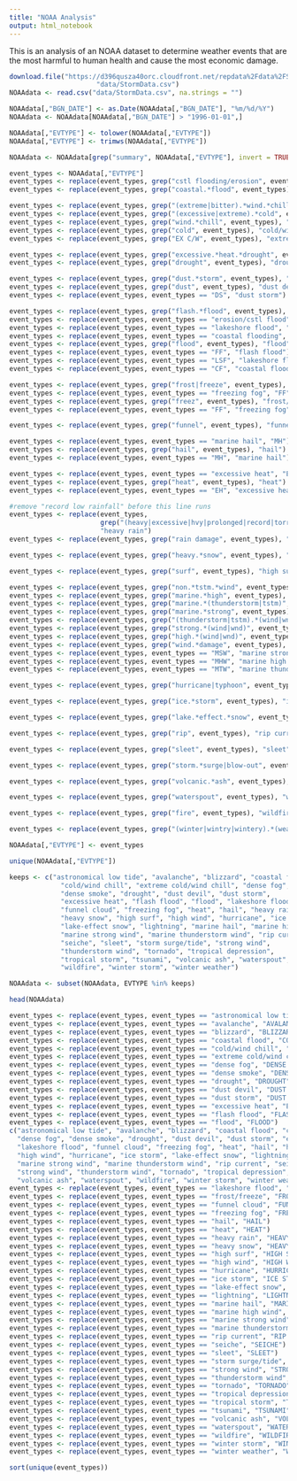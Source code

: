 ```yaml
---
title: "NOAA Analysis"
output: html_notebook
---
```


This is an analysis of an NOAA dataset to determine weather events that are the
most harmful to human health and cause the most economic damage.

```r
download.file("https://d396qusza40orc.cloudfront.net/repdata%2Fdata%2FStormData.csv.bz2",
                      "data/StormData.csv")
NOAAdata <- read.csv("data/StormData.csv", na.strings = "")

NOAAdata[,"BGN_DATE"] <- as.Date(NOAAdata[,"BGN_DATE"], "%m/%d/%Y")
NOAAdata <- NOAAdata[NOAAdata[,"BGN_DATE"] > "1996-01-01",]
```
```r

NOAAdata[,"EVTYPE"] <- tolower(NOAAdata[,"EVTYPE"])
NOAAdata[,"EVTYPE"] <- trimws(NOAAdata[,"EVTYPE"])

NOAAdata <- NOAAdata[grep("summary", NOAAdata[,"EVTYPE"], invert = TRUE),]

event_types <- NOAAdata[,"EVTYPE"]
event_types <- replace(event_types, grep("cstl flooding/erosion", event_types), "coastal flooding")
event_types <- replace(event_types, grep("coastal.*flood", event_types), "coastal flooding")

event_types <- replace(event_types, grep("(extreme|bitter).*wind.*chill", event_types), "EX C/W")
event_types <- replace(event_types, grep("(excessive|extreme).*cold", event_types), "EX C/W")
event_types <- replace(event_types, grep("wind.*chill", event_types), "cold/wind chill")
event_types <- replace(event_types, grep("cold", event_types), "cold/wind chill")
event_types <- replace(event_types, grep("EX C/W", event_types), "extreme cold/wind chill")

event_types <- replace(event_types, grep("excessive.*heat.*drought", event_types), "excessive heat")
event_types <- replace(event_types, grep("drought", event_types), "drought")

event_types <- replace(event_types, grep("dust.*storm", event_types), "DS")
event_types <- replace(event_types, grep("dust", event_types), "dust devil")
event_types <- replace(event_types, event_types == "DS", "dust storm")

event_types <- replace(event_types, grep("flash.*flood", event_types), "FF")
event_types <- replace(event_types, event_types == "erosion/cstl flood", "coastal flood")
event_types <- replace(event_types, event_types == "lakeshore flood", "LSF")
event_types <- replace(event_types, event_types == "coastal flooding", "CF")
event_types <- replace(event_types, grep("flood", event_types), "flood")
event_types <- replace(event_types, event_types == "FF", "flash flood")
event_types <- replace(event_types, event_types == "LSF", "lakeshore flood")
event_types <- replace(event_types, event_types == "CF", "coastal flood")

event_types <- replace(event_types, grep("frost|freeze", event_types), "frost/freeze")
event_types <- replace(event_types, event_types == "freezing fog", "FF")
event_types <- replace(event_types, grep("freez", event_types), "frost/freeze")
event_types <- replace(event_types, event_types == "FF", "freezing fog")

event_types <- replace(event_types, grep("funnel", event_types), "funnel cloud")

event_types <- replace(event_types, event_types == "marine hail", "MH")
event_types <- replace(event_types, grep("hail", event_types), "hail")
event_types <- replace(event_types, event_types == "MH", "marine hail")

event_types <- replace(event_types, event_types == "excessive heat", "EH")
event_types <- replace(event_types, grep("heat", event_types), "heat")
event_types <- replace(event_types, event_types == "EH", "excessive heat")

#remove "record low rainfall" before this line runs
event_types <- replace(event_types, 
                       grep("(heavy|excessive|hvy|prolonged|record|torrential).*rain", event_types),
                       "heavy rain")
event_types <- replace(event_types, grep("rain damage", event_types), "heavy rain")

event_types <- replace(event_types, grep("heavy.*snow", event_types), "heavy snow")

event_types <- replace(event_types, grep("surf", event_types), "high surf")

event_types <- replace(event_types, grep("non.*tstm.*wind", event_types), "wind")
event_types <- replace(event_types, grep("marine.*high", event_types), "MHW")
event_types <- replace(event_types, grep("marine.*(thunderstorm|tstm)", event_types), "MTW")
event_types <- replace(event_types, grep("marine.*strong", event_types), "MSW")
event_types <- replace(event_types, grep("(thunderstorm|tstm).*(wind|wnd)", event_types), "thunderstorm wind")
event_types <- replace(event_types, grep("strong.*(wind|wnd)", event_types), "strong wind")
event_types <- replace(event_types, grep("high.*(wind|wnd)", event_types), "high wind")
event_types <- replace(event_types, grep("wind.*damage", event_types), "high wind")
event_types <- replace(event_types, event_types == "MSW", "marine strong wind")
event_types <- replace(event_types, event_types == "MHW", "marine high wind")
event_types <- replace(event_types, event_types == "MTW", "marine thunderstorm wind")

event_types <- replace(event_types, grep("hurricane|typhoon", event_types), "hurricane")

event_types <- replace(event_types, grep("ice.*storm", event_types), "ice storm")

event_types <- replace(event_types, grep("lake.*effect.*snow", event_types), "lake-effect snow")

event_types <- replace(event_types, grep("rip", event_types), "rip current")

event_types <- replace(event_types, grep("sleet", event_types), "sleet")

event_types <- replace(event_types, grep("storm.*surge|blow-out", event_types), "storm surge/tide")

event_types <- replace(event_types, grep("volcanic.*ash", event_types), "volcanic ash")

event_types <- replace(event_types, grep("waterspout", event_types), "waterspout")

event_types <- replace(event_types, grep("fire", event_types), "wildfire")

event_types <- replace(event_types, grep("(winter|wintry|wintery).*(weather|mix)", event_types), "winter weather")

NOAAdata[,"EVTYPE"] <- event_types

unique(NOAAdata[,"EVTYPE"])
```

```r
keeps <- c("astronomical low tide", "avalanche", "blizzard", "coastal flood", 
             "cold/wind chill", "extreme cold/wind chill", "dense fog", 
             "dense smoke", "drought", "dust devil", "dust storm", 
             "excessive heat", "flash flood", "flood", "lakeshore flood", 
             "funnel cloud", "freezing fog", "heat", "hail", "heavy rain", 
             "heavy snow", "high surf", "high wind", "hurricane", "ice storm", 
             "lake-effect snow", "lightning", "marine hail", "marine high wind",
             "marine strong wind", "marine thunderstorm wind", "rip current", 
             "seiche", "sleet", "storm surge/tide", "strong wind", 
             "thunderstorm wind", "tornado", "tropical depression", 
             "tropical storm", "tsunami", "volcanic ash", "waterspout", 
             "wildfire", "winter storm", "winter weather")

NOAAdata <- subset(NOAAdata, EVTYPE %in% keeps)

head(NOAAdata)

```

```r

event_types <- replace(event_types, event_types == "astronomical low tide", "ASTRONOMICAL LOW TIDE")
event_types <- replace(event_types, event_types == "avalanche", "AVALANCHE")
event_types <- replace(event_types, event_types == "blizzard", "BLIZZARD")
event_types <- replace(event_types, event_types == "coastal flood", "COASTAL FLOOD")
event_types <- replace(event_types, event_types == "cold/wind chill", "COLD/WIND CHILL")
event_types <- replace(event_types, event_types == "extreme cold/wind chill", "EXTREME COLD/WIND CHILL")
event_types <- replace(event_types, event_types == "dense fog", "DENSE FOG")
event_types <- replace(event_types, event_types == "dense smoke", "DENSE SMOKE")
event_types <- replace(event_types, event_types == "drought", "DROUGHT")
event_types <- replace(event_types, event_types == "dust devil", "DUST DEVIL")
event_types <- replace(event_types, event_types == "dust storm", "DUST STORM")
event_types <- replace(event_types, event_types == "excessive heat", "EXCESSIVE HEAT")
event_types <- replace(event_types, event_types == "flash flood", "FLASH FLOOD")
event_types <- replace(event_types, event_types == "flood", "FLOOD")
c("astronomical low tide", "avalanche", "blizzard", "coastal flood", "cold/wind chill", "extreme cold/wind chill",
  "dense fog", "dense smoke", "drought", "dust devil", "dust storm", "excessive heat", "flash flood", "flood",
  "lakeshore flood", "funnel cloud", "freezing fog", "heat", "hail", "heavy rain", "heavy snow", "high surf",
  "high wind", "hurricane", "ice storm", "lake-effect snow", "lightning", "marine hail", "marine high wind",
  "marine strong wind", "marine thunderstorm wind", "rip current", "seiche", "sleet", "storm surge/tide",
  "strong wind", "thunderstorm wind", "tornado", "tropical depression", "tropical storm","tsunami",
  "volcanic ash", "waterspout", "wildfire", "winter storm", "winter weather")
event_types <- replace(event_types, event_types == "lakeshore flood", "LAKESHORE FLOOD")
event_types <- replace(event_types, event_types == "frost/freeze", "FROST/FREEZE")
event_types <- replace(event_types, event_types == "funnel cloud", "FUNNEL CLOUD")
event_types <- replace(event_types, event_types == "freezing fog", "FREEZING FOG")
event_types <- replace(event_types, event_types == "hail", "HAIL")
event_types <- replace(event_types, event_types == "heat", "HEAT")
event_types <- replace(event_types, event_types == "heavy rain", "HEAVY RAIN")
event_types <- replace(event_types, event_types == "heavy snow", "HEAVY SNOW")
event_types <- replace(event_types, event_types == "high surf", "HIGH SURF")
event_types <- replace(event_types, event_types == "high wind", "HIGH WIND")
event_types <- replace(event_types, event_types == "hurricane", "HURRICANE")
event_types <- replace(event_types, event_types == "ice storm", "ICE STORM")
event_types <- replace(event_types, event_types == "lake-effect snow", "LAKE-EFFECT SNOW")
event_types <- replace(event_types, event_types == "lightning", "LIGHTNING")
event_types <- replace(event_types, event_types == "marine hail", "MARINE HAIL")
event_types <- replace(event_types, event_types == "marine high wind", "MARINE HIGH WIND")
event_types <- replace(event_types, event_types == "marine strong wind", "MARINE STRONG WIND")
event_types <- replace(event_types, event_types == "marine thunderstorm wind", "MARINE THUNDERSTORM WIND")
event_types <- replace(event_types, event_types == "rip current", "RIP CURRENT")
event_types <- replace(event_types, event_types == "seiche", "SEICHE")
event_types <- replace(event_types, event_types == "sleet", "SLEET")
event_types <- replace(event_types, event_types == "storm surge/tide", "STORM SURGE/TIDE")
event_types <- replace(event_types, event_types == "strong wind", "STRONG WIND")
event_types <- replace(event_types, event_types == "thunderstorm wind", "THUNDERSTORM WIND")
event_types <- replace(event_types, event_types == "tornado", "TORNADO")
event_types <- replace(event_types, event_types == "tropical depression", "TROPICAL DEPRESSION")
event_types <- replace(event_types, event_types == "tropical storm", "TROPICAL STORM")
event_types <- replace(event_types, event_types == "tsunami", "TSUNAMI")
event_types <- replace(event_types, event_types == "volcanic ash", "VOLCANIC ASH")
event_types <- replace(event_types, event_types == "waterspout", "WATERSPOUT")
event_types <- replace(event_types, event_types == "wildfire", "WILDFIRE")
event_types <- replace(event_types, event_types == "winter storm", "WINTER STORM")
event_types <- replace(event_types, event_types == "winter weather", "WINTER WEATHER")

sort(unique(event_types))

```

